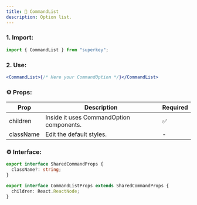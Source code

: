 ```yaml
---
title: 🎨 CommandList
description: Option list.
---
```


### 1. Import:

```jsx
import { CommandList } from "superkey";
```

### 2. Use:

```jsx
<CommandList>{/* Here your CommandOption */}</CommandList>
```

### ⚙️ Props:

| Prop      | Description                              | Required |
| --------- | ---------------------------------------- | -------- |
| children  | Inside it uses CommandOption components. | ✅       |
| className | Edit the default styles.                 | -        |

### ⚙️ Interface:

```ts
export interface SharedCommandProps {
  className?: string;
}

export interface CommandListProps extends SharedCommandProps {
  children: React.ReactNode;
}
```
